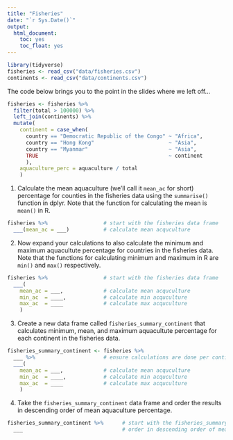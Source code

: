 ```yaml
---
title: "Fisheries"
date: "`r Sys.Date()`"
output: 
  html_document: 
    toc: yes
    toc_float: yes
---
```


```r
library(tidyverse)
fisheries <- read_csv("data/fisheries.csv")
continents <- read_csv("data/continents.csv")
```

The code below brings you to the point in the slides where we left off...

```r
fisheries <- fisheries %>%
  filter(total > 100000) %>%
  left_join(continents) %>%
  mutate(
    continent = case_when(
      country == "Democratic Republic of the Congo" ~ "Africa",
      country == "Hong Kong"                        ~ "Asia",
      country == "Myanmar"                          ~ "Asia",
      TRUE                                          ~ continent
      ),
    aquaculture_perc = aquaculture / total
    )
```

1. Calculate the mean aquaculture (we'll call it `mean_ac` for short) percentage 
for counties in the fisheries data using the `summarise()` function in dplyr. 
Note that the function for calculating the mean is `mean()` in R.

```r
fisheries %>%                  # start with the fisheries data frame
  ___(mean_ac = ___)           # calculate mean acquculture
```

2. Now expand your calculations to also calculate the minimum and maximum 
aquacultute percentage for countries in the fisheries data. Note that the 
functions for calculating minimum and maximum in R are `min()` and `max()`
respectively.

```r
fisheries %>%                  # start with the fisheries data frame
  ___(
    mean_ac = ___,             # calculate mean acquculture
    min_ac  = ____,            # calculate min acquculture
    max_ac  = ____             # calculate max acquculture
    )          
```

3. Create a new data frame called `fisheries_summary_continent` that calculates 
minimum, mean, and maximum aquacultute percentage for each continent in the 
fisheries data. 

```r
fisheries_summary_continent <- fisheries %>%
  ___ %>%                      # ensure calculations are done per continent
  ___(
    mean_ac = ___,             # calculate mean acquculture
    min_ac  = ____,            # calculate min acquculture
    max_ac  = ____             # calculate max acquculture
    )                          
```

4. Take the `fisheries_summary_continent` data frame and order the results in descending 
order of mean aquaculture percentage.

```r
fisheries_summary_continent %>%      # start with the fisheries_summary_continent data frame
  ___                                # order in descending order of mean
```


